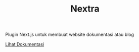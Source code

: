 
<Header image={logo}>

# Nextra

</Header>

Plugin Next.js untuk membuat website dokumentasi atau blog

[Lihat Dokumentasi](https://nextra.site/)
